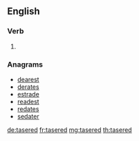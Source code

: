 ==English==

===Verb===
{{head|en|verb form}}

# {{en-past of|taser}}

===Anagrams===
* [[dearest#English|dearest]]
* [[derates#English|derates]]
* [[estrade#English|estrade]]
* [[readest#English|readest]]
* [[redates#English|redates]]
* [[sedater#English|sedater]]

[[de:tasered]]
[[fr:tasered]]
[[mg:tasered]]
[[th:tasered]]